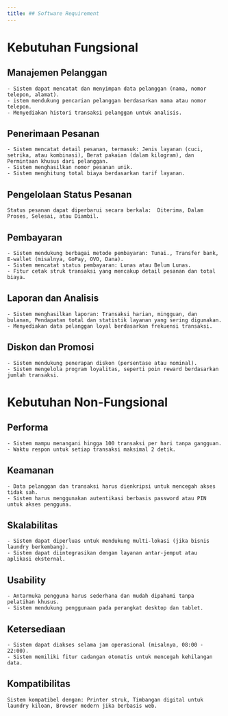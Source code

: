 ---
title: ## Software Requirement
---

# Kebutuhan Fungsional

## Manajemen Pelanggan
    - Sistem dapat mencatat dan menyimpan data pelanggan (nama, nomor telepon, alamat).
    - istem mendukung pencarian pelanggan berdasarkan nama atau nomor telepon.
    - Menyediakan histori transaksi pelanggan untuk analisis.
                         
## Penerimaan Pesanan
    - Sistem mencatat detail pesanan, termasuk: Jenis layanan (cuci, setrika, atau kombinasi), Berat pakaian (dalam kilogram), dan Permintaan khusus dari pelanggan.
    - Sistem menghasilkan nomor pesanan unik.
    - Sistem menghitung total biaya berdasarkan tarif layanan.

## Pengelolaan Status Pesanan
    Status pesanan dapat diperbarui secara berkala:  Diterima, Dalam Proses, Selesai, atau Diambil.

## Pembayaran
    - Sistem mendukung berbagai metode pembayaran: Tunai., Transfer bank, E-wallet (misalnya, GoPay, OVO, Dana).
    - Sistem mencatat status pembayaran: Lunas atau Belum Lunas.
    - Fitur cetak struk transaksi yang mencakup detail pesanan dan total biaya.

## Laporan dan Analisis
    - Sistem menghasilkan laporan: Transaksi harian, mingguan, dan bulanan, Pendapatan total dan statistik layanan yang sering digunakan.
    - Menyediakan data pelanggan loyal berdasarkan frekuensi transaksi.

## Diskon dan Promosi
    - Sistem mendukung penerapan diskon (persentase atau nominal).
    - Sistem mengelola program loyalitas, seperti poin reward berdasarkan jumlah transaksi.
     

# Kebutuhan Non-Fungsional

## Performa
    - Sistem mampu menangani hingga 100 transaksi per hari tanpa gangguan.
    - Waktu respon untuk setiap transaksi maksimal 2 detik.

## Keamanan
    - Data pelanggan dan transaksi harus dienkripsi untuk mencegah akses tidak sah.
    - Sistem harus menggunakan autentikasi berbasis password atau PIN untuk akses pengguna.

## Skalabilitas
    - Sistem dapat diperluas untuk mendukung multi-lokasi (jika bisnis laundry berkembang).
    - Sistem dapat diintegrasikan dengan layanan antar-jemput atau aplikasi eksternal.

## Usability
    - Antarmuka pengguna harus sederhana dan mudah dipahami tanpa pelatihan khusus.
    - Sistem mendukung penggunaan pada perangkat desktop dan tablet.

## Ketersediaan
    - Sistem dapat diakses selama jam operasional (misalnya, 08:00 - 22:00).
    - Sistem memiliki fitur cadangan otomatis untuk mencegah kehilangan data.

## Kompatibilitas
    Sistem kompatibel dengan: Printer struk, Timbangan digital untuk laundry kiloan, Browser modern jika berbasis web.


